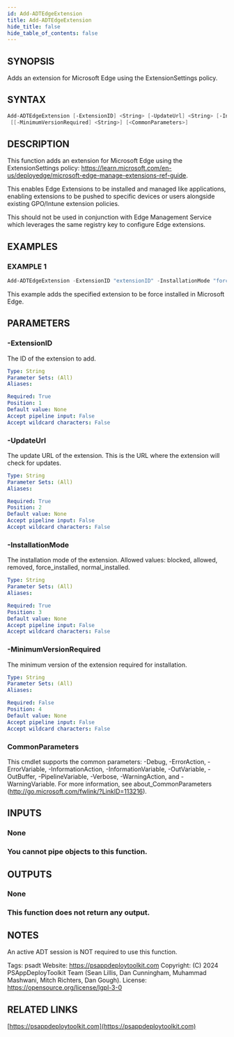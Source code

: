 ```yaml
---
id: Add-ADTEdgeExtension
title: Add-ADTEdgeExtension
hide_title: false
hide_table_of_contents: false
---
```


## SYNOPSIS

Adds an extension for Microsoft Edge using the ExtensionSettings policy.

## SYNTAX

```powershell
Add-ADTEdgeExtension [-ExtensionID] <String> [-UpdateUrl] <String> [-InstallationMode] <String>
 [[-MinimumVersionRequired] <String>] [<CommonParameters>]
```

## DESCRIPTION

This function adds an extension for Microsoft Edge using the ExtensionSettings policy: https://learn.microsoft.com/en-us/deployedge/microsoft-edge-manage-extensions-ref-guide.

This enables Edge Extensions to be installed and managed like applications, enabling extensions to be pushed to specific devices or users alongside existing GPO/Intune extension policies.

This should not be used in conjunction with Edge Management Service which leverages the same registry key to configure Edge extensions.

## EXAMPLES

### EXAMPLE 1

```powershell
Add-ADTEdgeExtension -ExtensionID "extensionID" -InstallationMode "force_installed" -UpdateUrl "https://edge.microsoft.com/extensionwebstorebase/v1/crx"
```

This example adds the specified extension to be force installed in Microsoft Edge.

## PARAMETERS

### -ExtensionID

The ID of the extension to add.

```yaml
Type: String
Parameter Sets: (All)
Aliases:

Required: True
Position: 1
Default value: None
Accept pipeline input: False
Accept wildcard characters: False
```

### -UpdateUrl

The update URL of the extension.
This is the URL where the extension will check for updates.

```yaml
Type: String
Parameter Sets: (All)
Aliases:

Required: True
Position: 2
Default value: None
Accept pipeline input: False
Accept wildcard characters: False
```

### -InstallationMode

The installation mode of the extension.
Allowed values: blocked, allowed, removed, force_installed, normal_installed.

```yaml
Type: String
Parameter Sets: (All)
Aliases:

Required: True
Position: 3
Default value: None
Accept pipeline input: False
Accept wildcard characters: False
```

### -MinimumVersionRequired

The minimum version of the extension required for installation.

```yaml
Type: String
Parameter Sets: (All)
Aliases:

Required: False
Position: 4
Default value: None
Accept pipeline input: False
Accept wildcard characters: False
```

### CommonParameters

This cmdlet supports the common parameters: -Debug, -ErrorAction, -ErrorVariable, -InformationAction, -InformationVariable, -OutVariable, -OutBuffer, -PipelineVariable, -Verbose, -WarningAction, and -WarningVariable.
For more information, see about_CommonParameters (http://go.microsoft.com/fwlink/?LinkID=113216).

## INPUTS

### None

### You cannot pipe objects to this function.
## OUTPUTS

### None

### This function does not return any output.
## NOTES
An active ADT session is NOT required to use this function.

Tags: psadt
Website: https://psappdeploytoolkit.com
Copyright: (C) 2024 PSAppDeployToolkit Team (Sean Lillis, Dan Cunningham, Muhammad Mashwani, Mitch Richters, Dan Gough).
License: https://opensource.org/license/lgpl-3-0

## RELATED LINKS

[https://psappdeploytoolkit.com](https://psappdeploytoolkit.com)
